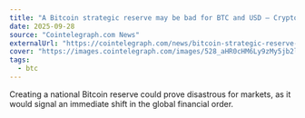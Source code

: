 ```yaml
---
title: "A Bitcoin strategic reserve may be bad for BTC and USD — Crypto exec"
date: 2025-09-28
source: "Cointelegraph.com News"
externalUrl: "https://cointelegraph.com/news/bitcoin-strategic-reserve-bad-btc-usd?utm_source=rss_feed&utm_medium=rss&utm_campaign=rss_partner_inbound"
cover: "https://images.cointelegraph.com/images/528_aHR0cHM6Ly9zMy5jb2ludGVsZWdyYXBoLmNvbS91cGxvYWRzLzIwMjUtMDcvMDE5ODI0YjQtMmU5Ny03OTA0LWI0MWMtYTRjZWVmNmRmMmU1.jpg"
tags:
  - btc
---
```


Creating a national Bitcoin reserve could prove disastrous for markets, as it would signal an immediate shift in the global financial order.

